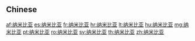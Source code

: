 {{also|納米比亞}}
==Chinese==
{{zh-see|納米比亞}}

[[af:纳米比亚]]
[[es:纳米比亚]]
[[fr:纳米比亚]]
[[hr:纳米比亚]]
[[lt:纳米比亚]]
[[hu:纳米比亚]]
[[mg:纳米比亚]]
[[pt:纳米比亚]]
[[ro:纳米比亚]]
[[sv:纳米比亚]]
[[th:纳米比亚]]
[[zh:纳米比亚]]